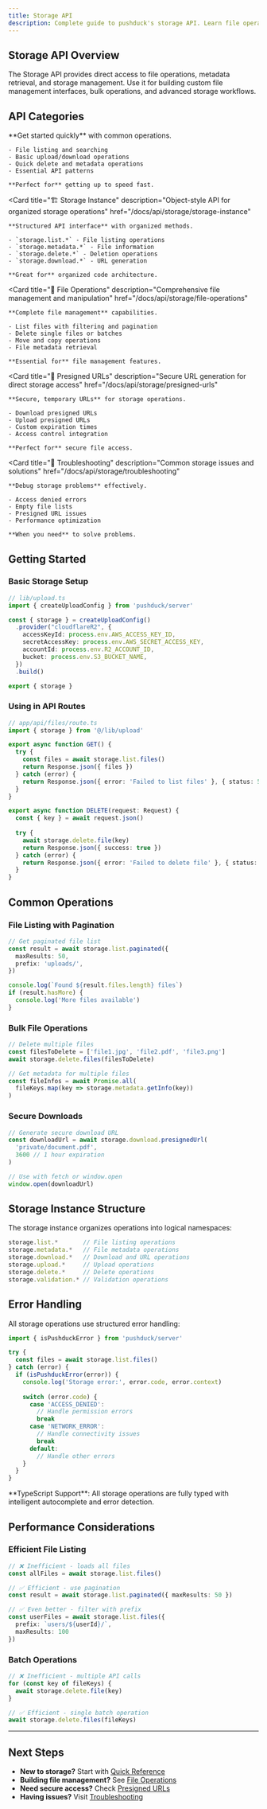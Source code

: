 ```yaml
---
title: Storage API
description: Complete guide to pushduck's storage API. Learn file operations, presigned URLs, storage instance management, and troubleshooting storage issues.
---
```



## Storage API Overview

The Storage API provides direct access to file operations, metadata retrieval, and storage management. Use it for building custom file management interfaces, bulk operations, and advanced storage workflows.

## API Categories

<Cards>
  <Card 
    title="⚡ Quick Reference" 
    description="Essential storage operations at a glance with code examples"
    href="/docs/api/storage/quick-reference"
  >
    **Get started quickly** with common operations.
    
    - File listing and searching
    - Basic upload/download operations
    - Quick delete and metadata operations
    - Essential API patterns
    
    **Perfect for** getting up to speed fast.
  </Card>
  
  <Card 
    title="🏗️ Storage Instance" 
    description="Object-style API for organized storage operations"
    href="/docs/api/storage/storage-instance"
  >
    **Structured API interface** with organized methods.
    
    - `storage.list.*` - File listing operations
    - `storage.metadata.*` - File information
    - `storage.delete.*` - Deletion operations
    - `storage.download.*` - URL generation
    
    **Great for** organized code architecture.
  </Card>
  
  <Card 
    title="📁 File Operations" 
    description="Comprehensive file management and manipulation"
    href="/docs/api/storage/file-operations"
  >
    **Complete file management** capabilities.
    
    - List files with filtering and pagination
    - Delete single files or batches
    - Move and copy operations
    - File metadata retrieval
    
    **Essential for** file management features.
  </Card>
  
  <Card 
    title="🔗 Presigned URLs" 
    description="Secure URL generation for direct storage access"
    href="/docs/api/storage/presigned-urls"
  >
    **Secure, temporary URLs** for storage operations.
    
    - Download presigned URLs
    - Upload presigned URLs
    - Custom expiration times
    - Access control integration
    
    **Perfect for** secure file access.
  </Card>
  
  <Card 
    title="🔧 Troubleshooting" 
    description="Common storage issues and solutions"
    href="/docs/api/storage/troubleshooting"
  >
    **Debug storage problems** effectively.
    
    - Access denied errors
    - Empty file lists
    - Presigned URL issues
    - Performance optimization
    
    **When you need** to solve problems.
  </Card>
</Cards>

## Getting Started

### Basic Storage Setup

```typescript
// lib/upload.ts
import { createUploadConfig } from 'pushduck/server'

const { storage } = createUploadConfig()
  .provider("cloudflareR2", {
    accessKeyId: process.env.AWS_ACCESS_KEY_ID,
    secretAccessKey: process.env.AWS_SECRET_ACCESS_KEY,
    accountId: process.env.R2_ACCOUNT_ID,
    bucket: process.env.S3_BUCKET_NAME,
  })
  .build()

export { storage }
```

### Using in API Routes

```typescript
// app/api/files/route.ts
import { storage } from '@/lib/upload'

export async function GET() {
  try {
    const files = await storage.list.files()
    return Response.json({ files })
  } catch (error) {
    return Response.json({ error: 'Failed to list files' }, { status: 500 })
  }
}

export async function DELETE(request: Request) {
  const { key } = await request.json()
  
  try {
    await storage.delete.file(key)
    return Response.json({ success: true })
  } catch (error) {
    return Response.json({ error: 'Failed to delete file' }, { status: 500 })
  }
}
```

## Common Operations

### File Listing with Pagination

```typescript
// Get paginated file list
const result = await storage.list.paginated({
  maxResults: 50,
  prefix: 'uploads/',
})

console.log(`Found ${result.files.length} files`)
if (result.hasMore) {
  console.log('More files available')
}
```

### Bulk File Operations

```typescript
// Delete multiple files
const filesToDelete = ['file1.jpg', 'file2.pdf', 'file3.png']
await storage.delete.files(filesToDelete)

// Get metadata for multiple files
const fileInfos = await Promise.all(
  fileKeys.map(key => storage.metadata.getInfo(key))
)
```

### Secure Downloads

```typescript
// Generate secure download URL
const downloadUrl = await storage.download.presignedUrl(
  'private/document.pdf',
  3600 // 1 hour expiration
)

// Use with fetch or window.open
window.open(downloadUrl)
```

## Storage Instance Structure

The storage instance organizes operations into logical namespaces:

```typescript
storage.list.*       // File listing operations
storage.metadata.*   // File metadata operations  
storage.download.*   // Download and URL operations
storage.upload.*     // Upload operations
storage.delete.*     // Delete operations
storage.validation.* // Validation operations
```

## Error Handling

All storage operations use structured error handling:

```typescript
import { isPushduckError } from 'pushduck/server'

try {
  const files = await storage.list.files()
} catch (error) {
  if (isPushduckError(error)) {
    console.log('Storage error:', error.code, error.context)
    
    switch (error.code) {
      case 'ACCESS_DENIED':
        // Handle permission errors
        break
      case 'NETWORK_ERROR':
        // Handle connectivity issues
        break
      default:
        // Handle other errors
    }
  }
}
```

<Callout type="info">
  **TypeScript Support**: All storage operations are fully typed with intelligent autocomplete and error detection.
</Callout>

## Performance Considerations

### Efficient File Listing

```typescript
// ❌ Inefficient - loads all files
const allFiles = await storage.list.files()

// ✅ Efficient - use pagination
const result = await storage.list.paginated({ maxResults: 50 })

// ✅ Even better - filter with prefix
const userFiles = await storage.list.files({ 
  prefix: `users/${userId}/`,
  maxResults: 100 
})
```

### Batch Operations

```typescript
// ❌ Inefficient - multiple API calls
for (const key of fileKeys) {
  await storage.delete.file(key)
}

// ✅ Efficient - single batch operation
await storage.delete.files(fileKeys)
```

---

## Next Steps

- **New to storage?** Start with [Quick Reference](/docs/api/storage/quick-reference)
- **Building file management?** See [File Operations](/docs/api/storage/file-operations)
- **Need secure access?** Check [Presigned URLs](/docs/api/storage/presigned-urls)
- **Having issues?** Visit [Troubleshooting](/docs/api/storage/troubleshooting) 
